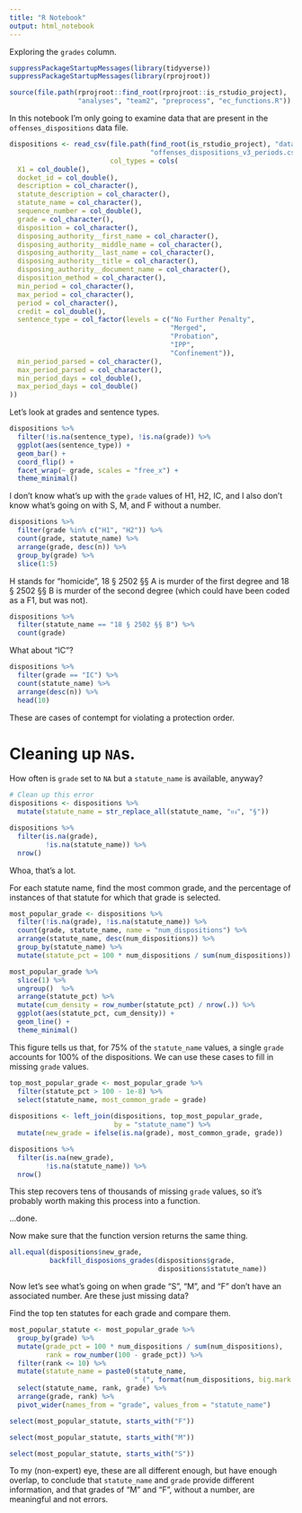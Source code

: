 ```yaml
---
title: "R Notebook"
output: html_notebook
---
```


Exploring the `grades` column.

```r
suppressPackageStartupMessages(library(tidyverse))
suppressPackageStartupMessages(library(rprojroot))
```
```r
source(file.path(rprojroot::find_root(rprojroot::is_rstudio_project),
                 "analyses", "team2", "preprocess", "ec_functions.R"))
```


In this notebook I'm only going to examine data that are present in the `offenses_dispositions` data file. 

```r
dispositions <- read_csv(file.path(find_root(is_rstudio_project), "data",
                                   "offenses_dispositions_v3_periods.csv"),
                         col_types = cols(
  X1 = col_double(),
  docket_id = col_double(),
  description = col_character(),
  statute_description = col_character(),
  statute_name = col_character(),
  sequence_number = col_double(),
  grade = col_character(),
  disposition = col_character(),
  disposing_authority__first_name = col_character(),
  disposing_authority__middle_name = col_character(),
  disposing_authority__last_name = col_character(),
  disposing_authority__title = col_character(),
  disposing_authority__document_name = col_character(),
  disposition_method = col_character(),
  min_period = col_character(),
  max_period = col_character(),
  period = col_character(),
  credit = col_double(),
  sentence_type = col_factor(levels = c("No Further Penalty",
                                        "Merged",
                                        "Probation",
                                        "IPP",
                                        "Confinement")),
  min_period_parsed = col_character(),
  max_period_parsed = col_character(),
  min_period_days = col_double(),
  max_period_days = col_double()
))
```

Let's look at grades and sentence types.

```r
dispositions %>%
  filter(!is.na(sentence_type), !is.na(grade)) %>%
  ggplot(aes(sentence_type)) +
  geom_bar() +
  coord_flip() +
  facet_wrap(~ grade, scales = "free_x") +
  theme_minimal()
```

I don't know what's up with the `grade` values of H1, H2, IC, and I also don't know what's going on with S, M, and F without a number.

```r
dispositions %>%
  filter(grade %in% c("H1", "H2")) %>%
  count(grade, statute_name) %>%
  arrange(grade, desc(n)) %>%
  group_by(grade) %>%
  slice(1:5)
```

H stands for "homicide", 18 § 2502 §§ A is murder of the first degree and 18 § 2502 §§ B is murder of the second degree (which could have been coded as a F1, but was not). 

```r
dispositions %>%
  filter(statute_name == "18 § 2502 §§ B") %>%
  count(grade)
```

What about "IC"?

```r
dispositions %>%
  filter(grade == "IC") %>%
  count(statute_name) %>%
  arrange(desc(n)) %>%
  head(10)
```

These are cases of contempt for violating a protection order.

# Cleaning up `NA`s.

How often is `grade` set to `NA` but a `statute_name` is available, anyway?

```r
# Clean up this error
dispositions <- dispositions %>%
  mutate(statute_name = str_replace_all(statute_name, "ยง", "§"))

dispositions %>%
  filter(is.na(grade),
         !is.na(statute_name)) %>%
  nrow()
```

Whoa, that's a lot. 

For each statute name, find the most common grade, and the percentage of instances of that statute for which that grade is selected.

```r
most_popular_grade <- dispositions %>%
  filter(!is.na(grade), !is.na(statute_name)) %>%
  count(grade, statute_name, name = "num_dispositions") %>%
  arrange(statute_name, desc(num_dispositions)) %>%
  group_by(statute_name) %>%
  mutate(statute_pct = 100 * num_dispositions / sum(num_dispositions))

most_popular_grade %>%
  slice(1) %>%
  ungroup()  %>%
  arrange(statute_pct) %>%
  mutate(cum_density = row_number(statute_pct) / nrow(.)) %>%
  ggplot(aes(statute_pct, cum_density)) +
  geom_line() +
  theme_minimal()
```

This figure tells us that, for 75% of the `statute_name` values, a single `grade` accounts for 100% of the dispositions. We can use these cases to fill in missing `grade` values.

```r
top_most_popular_grade <- most_popular_grade %>%
  filter(statute_pct > 100 - 1e-8) %>%
  select(statute_name, most_common_grade = grade)
  
dispositions <- left_join(dispositions, top_most_popular_grade, 
                          by = "statute_name") %>%
  mutate(new_grade = ifelse(is.na(grade), most_common_grade, grade))

dispositions %>%
  filter(is.na(new_grade),
         !is.na(statute_name)) %>%
  nrow()
```

This step recovers tens of thousands of missing `grade` values, so it's probably worth making this process into a function. 

...done.

Now make sure that the function version returns the same thing.

```r
all.equal(dispositions$new_grade,
          backfill_disposions_grades(dispositions$grade, 
                                     dispositions$statute_name))
```

Now let's see what's going on when grade "S", "M", and "F" don't have an associated number. Are these just missing data?

Find the top ten statutes for each grade and compare them.

```r
most_popular_statute <- most_popular_grade %>%
  group_by(grade) %>%
  mutate(grade_pct = 100 * num_dispositions / sum(num_dispositions),
         rank = row_number(100 - grade_pct)) %>%
  filter(rank <= 10) %>%
  mutate(statute_name = paste0(statute_name, 
                               " (", format(num_dispositions, big.mark = ","), ")")) %>%
  select(statute_name, rank, grade) %>%
  arrange(grade, rank) %>%
  pivot_wider(names_from = "grade", values_from = "statute_name")

select(most_popular_statute, starts_with("F"))
```
```r
select(most_popular_statute, starts_with("M"))
```
```r
select(most_popular_statute, starts_with("S"))
```

To my (non-expert) eye, these are all different enough, but have enough overlap, to conclude that `statute_name` and `grade` provide different information, and that grades of "M" and "F", without a number, are meaningful and not errors.

